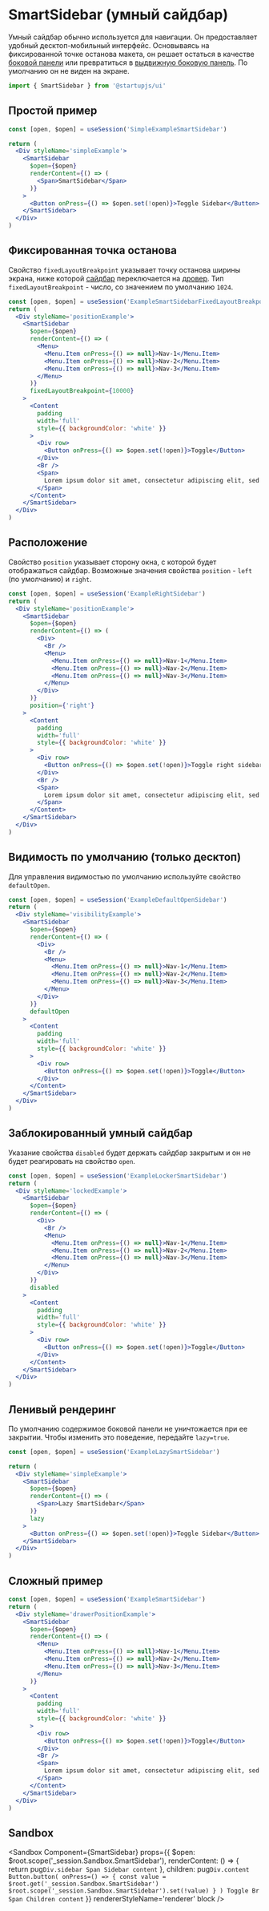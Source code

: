 
# SmartSidebar (умный сайдбар)

Умный сайдбар обычно используется для навигации. Он предоставляет удобный десктоп-мобильный интерфейс. Основываясь на фиксированной точке останова макета, он решает остаться в качестве [боковой панели](/docs/components/Sidebar) или превратиться в [выдвижную боковую панель](/docs/components/DrawerSidebar). По умолчанию он не виден на экране.

```jsx
import { SmartSidebar } from '@startupjs/ui'
```

## Простой пример

```jsx example
const [open, $open] = useSession('SimpleExampleSmartSidebar')

return (
  <Div styleName='simpleExample'>
    <SmartSidebar
      $open={$open}
      renderContent={() => (
        <Span>SmartSidebar</Span>
      )}
    >
      <Button onPress={() => $open.set(!open)}>Toggle Sidebar</Button>
    </SmartSidebar>
  </Div>
)
```

## Фиксированная точка останова

Свойство `fixedLayoutBreakpoint` указывает точку останова ширины экрана, ниже которой [сайдбар](/docs/components/Sidebar) переключается на [дровер](/docs/components/DrawerSidebar). Тип `fixedLayoutBreakpoint` - число, со значением по умолчанию `1024`.

```jsx example noscroll
const [open, $open] = useSession('ExampleSmartSidebarFixedLayoutBreakpoint')
return (
  <Div styleName='positionExample'>
    <SmartSidebar
      $open={$open}
      renderContent={() => (
        <Menu>
          <Menu.Item onPress={() => null}>Nav-1</Menu.Item>
          <Menu.Item onPress={() => null}>Nav-2</Menu.Item>
          <Menu.Item onPress={() => null}>Nav-3</Menu.Item>
        </Menu>
      )}
      fixedLayoutBreakpoint={10000}
    >
      <Content
        padding
        width='full'
        style={{ backgroundColor: 'white' }}
      >
        <Div row>
          <Button onPress={() => $open.set(!open)}>Toggle</Button>
        </Div>
        <Br />
        <Span>
          Lorem ipsum dolor sit amet, consectetur adipiscing elit, sed do eiusmod tempor incididunt ut labore et dolore magna aliqua. Rhoncus dolor purus non enim praesent elementum facilisis leo vel. Risus at ultrices mi tempus imperdiet. Semper risus in hendrerit gravida rutrum quisque non tellus.
        </Span>
      </Content>
    </SmartSidebar>
  </Div>
)
```

## Расположение

Свойство `position` указывает сторону окна, c которой будет отображаться сайдбар. Возможные значения свойства `position` - `left` (по умолчанию) и `right`.

```jsx example noscroll
const [open, $open] = useSession('ExampleRightSidebar')
return (
  <Div styleName='positionExample'>
    <SmartSidebar
      $open={$open}
      renderContent={() => (
        <Div>
          <Br />
          <Menu>
            <Menu.Item onPress={() => null}>Nav-1</Menu.Item>
            <Menu.Item onPress={() => null}>Nav-2</Menu.Item>
            <Menu.Item onPress={() => null}>Nav-3</Menu.Item>
          </Menu>
        </Div>
      )}
      position={'right'}
    >
      <Content
        padding
        width='full'
        style={{ backgroundColor: 'white' }}
      >
        <Div row>
          <Button onPress={() => $open.set(!open)}>Toggle right sidebar</Button>
        </Div>
        <Br />
        <Span>
          Lorem ipsum dolor sit amet, consectetur adipiscing elit, sed do eiusmod tempor incididunt ut labore et dolore magna aliqua. Rhoncus dolor purus non enim praesent elementum facilisis leo vel. Risus at ultrices mi tempus imperdiet. Semper risus in hendrerit gravida rutrum quisque non tellus.
        </Span>
      </Content>
    </SmartSidebar>
  </Div>
)
```

## Видимость по умолчанию (только десктоп)

Для управления видимостью по умолчанию используйте свойство `defaultOpen`.

```jsx example
const [open, $open] = useSession('ExampleDefaultOpenSidebar')
return (
  <Div styleName='visibilityExample'>
    <SmartSidebar
      $open={$open}
      renderContent={() => (
        <Div>
          <Br />
          <Menu>
            <Menu.Item onPress={() => null}>Nav-1</Menu.Item>
            <Menu.Item onPress={() => null}>Nav-2</Menu.Item>
            <Menu.Item onPress={() => null}>Nav-3</Menu.Item>
          </Menu>
        </Div>
      )}
      defaultOpen
    >
      <Content
        padding
        width='full'
        style={{ backgroundColor: 'white' }}
      >
        <Div row>
          <Button onPress={() => $open.set(!open)}>Toggle</Button>
        </Div>
      </Content>
    </SmartSidebar>
  </Div>
)
```

## Заблокированный умный сайдбар

Указание свойства `disabled` будет держать сайдбар закрытым и он не будет реагировать на свойство `open`.

```jsx example
const [open, $open] = useSession('ExampleLockerSmartSidebar')
return (
  <Div styleName='lockedExample'>
    <SmartSidebar
      $open={$open}
      renderContent={() => (
        <Div>
          <Br />
          <Menu>
            <Menu.Item onPress={() => null}>Nav-1</Menu.Item>
            <Menu.Item onPress={() => null}>Nav-2</Menu.Item>
            <Menu.Item onPress={() => null}>Nav-3</Menu.Item>
          </Menu>
        </Div>
      )}
      disabled
    >
      <Content
        padding
        width='full'
        style={{ backgroundColor: 'white' }}
      >
        <Div row>
          <Button onPress={() => $open.set(!open)}>Toggle</Button>
        </Div>
      </Content>
    </SmartSidebar>
  </Div>
)
```

## Ленивый рендеринг

По умолчанию содержимое боковой панели не уничтожается при ее закрытии. Чтобы изменить это поведение, передайте `lazy=true`.

```jsx example
const [open, $open] = useSession('ExampleLazySmartSidebar')

return (
  <Div styleName='simpleExample'>
    <SmartSidebar
      $open={$open}
      renderContent={() => (
        <Span>Lazy SmartSidebar</Span>
      )}
      lazy
    >
      <Button onPress={() => $open.set(!open)}>Toggle Sidebar</Button>
    </SmartSidebar>
  </Div>
)
```

## Сложный пример

```jsx example noscroll
const [open, $open] = useSession('ExampleSmartSidebar')
return (
  <Div styleName='drawerPositionExample'>
    <SmartSidebar
      $open={$open}
      renderContent={() => (
        <Menu>
          <Menu.Item onPress={() => null}>Nav-1</Menu.Item>
          <Menu.Item onPress={() => null}>Nav-2</Menu.Item>
          <Menu.Item onPress={() => null}>Nav-3</Menu.Item>
        </Menu>
      )}
    >
      <Content
        padding
        width='full'
        style={{ backgroundColor: 'white' }}
      >
        <Div row>
          <Button onPress={() => $open.set(!open)}>Toggle</Button>
        </Div>
        <Br />
        <Span>
          Lorem ipsum dolor sit amet, consectetur adipiscing elit, sed do eiusmod tempor incididunt ut labore et dolore magna aliqua. Rhoncus dolor purus non enim praesent elementum facilisis leo vel. Risus at ultrices mi tempus imperdiet. Semper risus in hendrerit gravida rutrum quisque non tellus.
        </Span>
      </Content>
    </SmartSidebar>
  </Div>
)
```

## Sandbox

<Sandbox Component={SmartSidebar}
  props={{
    $open: $root.scope('_session.Sandbox.SmartSidebar'),
    renderContent: () => {
      return pug`
        Div.sidebar
          Span Sidebar content
      `
    },
    children: pug`
      Div.content
        Button.button(
          onPress=() => {
            const value = $root.get('_session.Sandbox.SmartSidebar')
            $root.scope('_session.Sandbox.SmartSidebar').set(!value)
          }
        ) Toggle
        Br
        Span Children content
    `
  }}
  rendererStyleName='renderer'
  block
/>
